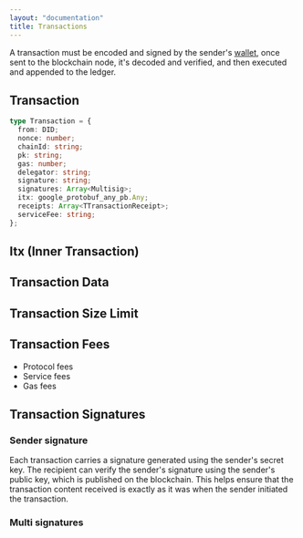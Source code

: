 ```yaml
---
layout: "documentation"
title: Transactions
---
```


A transaction must be encoded and signed by the sender's [wallet](../wallets), once sent to the blockchain node, it's decoded and verified, and then executed and appended to the ledger.

## Transaction

```typescript
type Transaction = {
  from: DID;
  nonce: number;
  chainId: string;
  pk: string;
  gas: number;
  delegator: string;
  signature: string;
  signatures: Array<Multisig>;
  itx: google_protobuf_any_pb.Any;
  receipts: Array<TTransactionReceipt>;
  serviceFee: string;
};
```

## Itx (Inner Transaction)

## Transaction Data

## Transaction Size Limit

## Transaction Fees

- Protocol fees
- Service fees
- Gas fees

## Transaction Signatures

### Sender signature

Each transaction carries a signature generated using the sender's secret key. The recipient can verify the sender's signature using the sender's public key, which is published on the blockchain. This helps ensure that the transaction content received is exactly as it was when the sender initiated the transaction.

### Multi signatures
